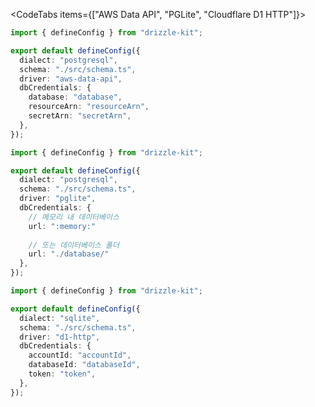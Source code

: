 
<CodeTabs items={["AWS Data API", "PGLite", "Cloudflare D1 HTTP"]}>
  ```ts {6}
  import { defineConfig } from "drizzle-kit";

  export default defineConfig({
    dialect: "postgresql",
    schema: "./src/schema.ts",
    driver: "aws-data-api",
    dbCredentials: {
      database: "database",
      resourceArn: "resourceArn",
      secretArn: "secretArn",
    },
  });
  ```
  ```ts {6}
  import { defineConfig } from "drizzle-kit";

  export default defineConfig({
    dialect: "postgresql",
    schema: "./src/schema.ts",
    driver: "pglite",
    dbCredentials: {
      // 메모리 내 데이터베이스
      url: ":memory:"
      
      // 또는 데이터베이스 폴더
      url: "./database/"
    },
  });
  ```
  ```ts {6}
  import { defineConfig } from "drizzle-kit";

  export default defineConfig({
    dialect: "sqlite",
    schema: "./src/schema.ts",
    driver: "d1-http",
    dbCredentials: {
      accountId: "accountId",
      databaseId: "databaseId",
      token: "token",
    },
  });
  ```
</CodeTabs>



